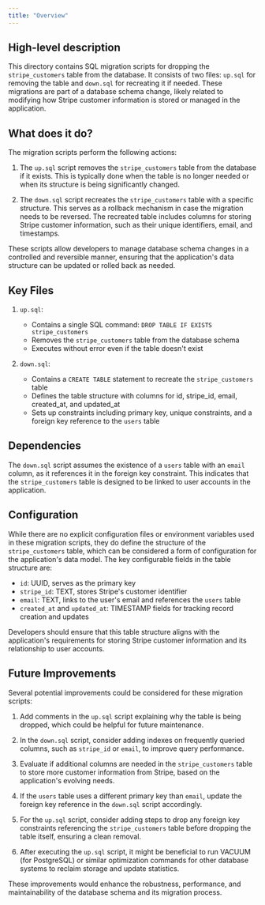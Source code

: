 ```yaml
---
title: "Overview"
---
```


## High-level description
This directory contains SQL migration scripts for dropping the `stripe_customers` table from the database. It consists of two files: `up.sql` for removing the table and `down.sql` for recreating it if needed. These migrations are part of a database schema change, likely related to modifying how Stripe customer information is stored or managed in the application.

## What does it do?
The migration scripts perform the following actions:

1. The `up.sql` script removes the `stripe_customers` table from the database if it exists. This is typically done when the table is no longer needed or when its structure is being significantly changed.

2. The `down.sql` script recreates the `stripe_customers` table with a specific structure. This serves as a rollback mechanism in case the migration needs to be reversed. The recreated table includes columns for storing Stripe customer information, such as their unique identifiers, email, and timestamps.

These scripts allow developers to manage database schema changes in a controlled and reversible manner, ensuring that the application's data structure can be updated or rolled back as needed.

## Key Files

1. `up.sql`:
   - Contains a single SQL command: `DROP TABLE IF EXISTS stripe_customers`
   - Removes the `stripe_customers` table from the database schema
   - Executes without error even if the table doesn't exist

2. `down.sql`:
   - Contains a `CREATE TABLE` statement to recreate the `stripe_customers` table
   - Defines the table structure with columns for id, stripe_id, email, created_at, and updated_at
   - Sets up constraints including primary key, unique constraints, and a foreign key reference to the `users` table

## Dependencies
The `down.sql` script assumes the existence of a `users` table with an `email` column, as it references it in the foreign key constraint. This indicates that the `stripe_customers` table is designed to be linked to user accounts in the application.

## Configuration
While there are no explicit configuration files or environment variables used in these migration scripts, they do define the structure of the `stripe_customers` table, which can be considered a form of configuration for the application's data model. The key configurable fields in the table structure are:

- `id`: UUID, serves as the primary key
- `stripe_id`: TEXT, stores Stripe's customer identifier
- `email`: TEXT, links to the user's email and references the `users` table
- `created_at` and `updated_at`: TIMESTAMP fields for tracking record creation and updates

Developers should ensure that this table structure aligns with the application's requirements for storing Stripe customer information and its relationship to user accounts.

## Future Improvements
Several potential improvements could be considered for these migration scripts:

1. Add comments in the `up.sql` script explaining why the table is being dropped, which could be helpful for future maintenance.

2. In the `down.sql` script, consider adding indexes on frequently queried columns, such as `stripe_id` or `email`, to improve query performance.

3. Evaluate if additional columns are needed in the `stripe_customers` table to store more customer information from Stripe, based on the application's evolving needs.

4. If the `users` table uses a different primary key than `email`, update the foreign key reference in the `down.sql` script accordingly.

5. For the `up.sql` script, consider adding steps to drop any foreign key constraints referencing the `stripe_customers` table before dropping the table itself, ensuring a clean removal.

6. After executing the `up.sql` script, it might be beneficial to run VACUUM (for PostgreSQL) or similar optimization commands for other database systems to reclaim storage and update statistics.

These improvements would enhance the robustness, performance, and maintainability of the database schema and its migration process.